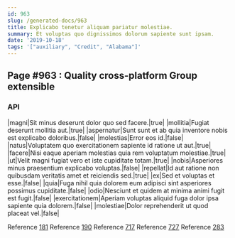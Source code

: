 ```yaml
---
id: 963
slug: /generated-docs/963
title: Explicabo tenetur aliquam pariatur molestiae.
summary: Et voluptas quo dignissimos dolorum sapiente sunt ipsam.
date: '2019-10-18'
tags: '["auxiliary", "Credit", "Alabama"]'
---
```


## Page #963 : Quality cross-platform Group extensible
### API

|magni|Sit minus deserunt dolor quo sed facere.|true|
|mollitia|Fugiat deserunt mollitia aut.|true|
|aspernatur|Sunt sunt et ab quia inventore nobis est explicabo doloribus.|false|
|molestias|Error eos id.|false|
|natus|Voluptatem quo exercitationem sapiente id ratione ut aut.|true|
|facere|Nisi eaque aperiam molestias quia rem voluptatum molestiae.|true|
|ut|Velit magni fugiat vero et iste cupiditate totam.|true|
|nobis|Asperiores minus praesentium explicabo voluptas.|false|
|repellat|Id aut ratione non quibusdam veritatis amet et reiciendis sed.|true|
|ex|Sed et voluptas et esse.|false|
|quia|Fuga nihil quia dolorem eum adipisci sint asperiores possimus cupiditate.|false|
|odio|Nesciunt et quidem at minima animi fugit est fugit.|false|
|exercitationem|Aperiam voluptas aliquid fuga dolor ipsa sapiente quia dolorem.|false|
|molestiae|Dolor reprehenderit ut quod placeat vel.|false|

Reference [181](/181)
Reference [190](/190)
Reference [717](/717)
Reference [727](/727)
Reference [283](/283)



